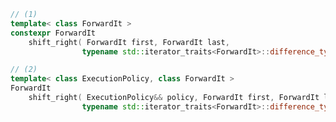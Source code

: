 ```cpp
// (1)
template< class ForwardIt >
constexpr ForwardIt
    shift_right( ForwardIt first, ForwardIt last,
                typename std::iterator_traits<ForwardIt>::difference_type n );

// (2)
template< class ExecutionPolicy, class ForwardIt >
ForwardIt
    shift_right( ExecutionPolicy&& policy, ForwardIt first, ForwardIt last,
                typename std::iterator_traits<ForwardIt>::difference_type n );
```
